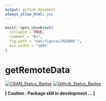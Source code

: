 ```yaml
---
output: github_document
always_allow_html: yes
---
```


<!-- README.md is generated from README.Rmd. Please edit that file -->

```r
knitr::opts_chunk$set(
  collapse = TRUE,
  comment = "#>",
  fig.path = "man/figures/README-",
  out.width = "100%"
)
```
  
# getRemoteData

<!-- badges: start -->
[![CRAN_Status_Badge](http://www.r-pkg.org/badges/version/getRemoteData)](https://cran.r-project.org/package=getRemoteData)
[![Github_Status_Badge](https://img.shields.io/badge/Github-0.0.9007-blue.svg)](https://github.com/ptaconet/getRemoteData)
<!-- badges: end -->


**[ Caution : Package still in development ... ]**

<!--

The R package `getremotedata` offers a common framework to download and import in R remote data (i.e. data stored on the cloud) from heterogeneous sources. Overall, this package attempts to **facilitate** and **speed-up** the painfull and time-consuming **data import / download** process for some well-known and widely used environmental / climatic products (e.g. [MODIS](https://modis.gsfc.nasa.gov/), [VNP](https://lpdaac.usgs.gov/search/?query=VNP&page=2), [GPM](https://www.nasa.gov/mission_pages/GPM/main/index.html), etc.) as well as other sources (e.g. [VIIRS DNB](https://ngdc.noaa.gov/eog/viirs/download_dnb_composites.html), etc.). You will take the best of `getRemoteData` if you work at **local to regional** spatial scales, i.e. typically from few decimals to a decade squared degrees. For larger areas, other packages might be more relevant (see section [Other relevant packages](#other-relevant-packages) ).

`getRemoteData` makes it efficient to import remote multidimensional data since it uses data access protocols that enable to subset them (spatially/temporally/dimensionnally) directly at the downloading phase.

## Why such a package ?  (à réécrire)

Modeling an ecological phenomenon (e.g. species distribution) using climatic/environmental data (e.g. temperature, rainfall) is quite a common task in ecology. The data analysis workflow generally consists in : 

- importing, tidying and summarizing various environmental data at geographical locations and dates of interest ;
- creating explicative / predictive models of the phenomenon using the environmental data.

Data of interest for a specific study are usually heterogeneous (various providers and formats). Downloading long time series of several environmental data "manually" (e.g. through user-friendly web portals) is time consuming, not reproducible and prone to errors. In addition, when downloaded manually, spatial datasets might cover quite large areas, or include many dimensions (e.g. the multiple bands for a MODIS product). If your aera of interest is smaller or if you do not need all the dimensions, why downloading the whole dataset ? Whenever possible (i.e. made possible by the data provider - check section [Behind the scene... how it  works](#behind-the-scene-...-how-it-works)), `getRemoteData` enables to download the data strictly for your region and dimensions of interest.

Finally, `getRemoteData` relies as much as possible on open and standard data access protocols (eg. [OPeNDAP](https://en.wikipedia.org/wiki/OPeNDAP)), which makes the package less vulnerable to external changes than packages or applications relying on APIs.

## When should you use `getRemoteData` ?

`getRemoteData` can hopefully help if you work at a local to regional spatial scale and need to download long time-series of various climatic / environmental spatialized products. By filtering the data directly at the downloading phase, `getRemoteData` enables to import strictly the data that is needed, resulting in a reduction of i) the physical size of the data that is retrieved and ii) the overall downloading time. 

Apart from these performance considerations, ethical considerations have driven the development of this package : i) reduction of the environmental impact of our digital work and ii) promotion of open protocols and standards for data access. 

## Installation

You can install the development version of `getRemoteData` from [GitHub](https://github.com/) with: 

``` r
# install.packages("devtools")
devtools::install_github("ptaconet/getRemoteData")
```

## Get the data sources downloadable with `getRemoteData`

The `get_collections_available()` function provides information on the products downloadable with `getRemoteData` :

```r
getRemoteData::get_collections_available(detailed=FALSE)
# Turn the argument `detailed` to `TRUE` (default) to get a more detailed table (details for each collection).
```

```r
library(kableExtra)
getRemoteData::get_collections_available(detailed=FALSE) %>%
  kable() %>%
  kable_styling()
```

Note that the *Collections* column provides only the product's collections for which data download and import via `getRemoteData` have been tested and validated : the source products might contain more collections.

## Functions and syntax

The functions of `getRemoteData` enable to retrieve the URLs of products to download given a set of arguments of interest (time range, region of interest, collection, etc. - see below). There is one *`getUrl`* function for each product (e.g. `getUrl_modis_vnp()`, `getUrl_gpm()`, etc.)

The function `downloadData()` takes as input the output of a *`getUrl`* function and downloads the products.

The functions of the *`getUrl`* family share the following arguments : 

- `timeRange` : date or time frame of interest (eventually including hours for sub-daily resolution data) ;
- `roi` : area of interest (either point or polygon) ;
- `collection` {for multi-collection products only} : collection of interest (eg. `"MOD11A1.v006"`)
- `dimensions` {for multi-dimension products only} : dimensions of the product of interest to download (eg. `c("LST_Day_1km","LST_Night_1km")`)

Other optional arguments might be provided (see documentation of the functions). Absence of the `timeRange` (resp. `roi`) argument in a function means that the product of interest does not have any temporal (resp. spatial) dimension. The function returns a data.frame with the URL(s) to download the dataset(s) of interest and their destination file.

Data downloaded through the *`getUrl`* functions are usually in NetCDF format. The functions of the *`importData`* family enable to import these data as ready-to-use `raster` objects, eventually pre-processing them if relevant (e.g. projection, flipping).

**The *`importData`* family** : functions to import in R (usually as an object of class `raster`) a dataset that has been downnloaded *via* a function of the `getUrl` family. Similarly, there is one *`importData`* function for each product (e.g. `importData_modis_vnp()`, `importData_gpm()`, etc.)

## Example

We want to download over a 3500 km^2^ wide region of interest :

- a 40 days time series of [MODIS Terra Land Surface Temperature (LST)](https://dx.doi.org/10.5067/MODIS/MOD11A1.006) (with a daily temporal resolution);
- the same 40 days times series of [Global Precipitation Measurement (GPM)](https://doi.org/10.5067/GPM/IMERGDF/DAY/06) (with a daily temporal resolution) :

First prepare the script : set ROI, time frame and connect to EarthData

```r
### Prepare script
# Packages
require(getRemoteData)
require(tidyverse)

# Identify which collections are available and get details about each one
coll_available <- getRemoteData::getAvailableDataSources()

# Set ROI and time range of interest
roi<-sf::st_read(system.file("extdata/roi_example.gpkg", package = "getRemoteData"),quiet=TRUE)
timeRange<-as.Date(c("2017-01-01","2017-01-30"))

# Login to EarthData servers
my.earthdata.username<-"my.earthdata.username"
my.earthdata.pw<-"my.earthdata.pw"
getRemoteData::login_earthdata(my.earthdata.username,my.earthdata.pw)
```

Retrieve MODIS data : get the URLs, download the data and finally open the rasters 

```r
### Get MODIS Terra LST
# Get the URLs
df_data_to_dl_modis<-getRemoteData::getUrl_modis_vnp(
 timeRange=timeRange,
 roi=roi,
 collection="MOD11A1.006",
 dimensions=c("LST_Day_1km","LST_Night_1km"),
 single_ncfile = FALSE
 )

# Set destination folder
df_data_to_dl_modis$destfile<-file.path("MOD11A1",df_data_to_dl_modis$name)

# Download the data
res_dl_modis<-getRemoteData::downloadData(df_data_to_dl_modis,parallelDL=TRUE,data_source="earthdata")

# Open the time series as either : 
# a lists of rasters
rasts_modis_lst_day<-purrr::map(res_dl_modis$destfile,~getRemoteData::importData_modis_vnp(.,"LST_Day_1km")) %>%
  purrr::set_names(res_dl_modis$name)

rasts_modis_lst_night<-purrr::map(res_dl_modis$destfile,~getRemoteData::importData_modis_vnp(.,"LST_Night_1km")) %>%
 purrr::set_names(res_dl_modis$name)

# a stars object
stars_modis = stars::read_stars(res_dl_modis$destfile, quiet = TRUE)

```

Retrieve GPM data : same process

```r
### Get GPM daily
# Get the URLs
df_data_to_dl_gpm<-getRemoteData::getUrl_gpm(
 timeRange=timeRange,
 roi=roi,
 collection="GPM_3IMERGDF.06",
 dimensions=c("precipitationCal","precipitationCal_cnt")
 )

# Set destination folder
df_data_to_dl_gpm$destfile<-file.path("GPM_3IMERGDF",df_data_to_dl_gpm$name)

# Download the data
res_dl_gpm<-getRemoteData::downloadData(df_data_to_dl_gpm,parallelDL=TRUE,data_source="earthdata")

# Open the time series as lists of rasters
rasts_gpm<-purrr::map(res_dl_gpm$destfile,~getRemoteData::importData_gpm(.,"precipitationCal")) %>%
 purrr::set_names(res_dl_gpm$name)

# Here we cannot open the time series as a stars object, since GPM data needs to be flipped (the operation is done within the getRemoteData::importData_gpm() function), and that there is no function in the stars package to flip the data
```

Have a look at the vignette [Automatic extraction of spatial-temporal environmental data within buffers around sampling points](https://ptaconet.github.io/malamodpkg/articles/import_tidy_transform_envdata.html) to get a more developed example of what you can do with `getRemoteData` !

## Current limitations

The package is still at a an early stage of development. Here are some of the current limitations, and ideas for future developments : 

- MODIS data cannot be downloaded if your area of interest covers multiple MODIS tiles (for an overview of MODIS tiles go [here](https://modis.ornl.gov/files/modis_sin.kmz));

## Behind the scene... how it works

As much as possible, when implemented by the data providers, `getRemoteData` uses open and standard data access protocols to download the data. These standard protocols enable to filter the data directly at the downloading phase. Filters can be spatial, temporal or dimensional. Example of widely-used standard data access protocols for geospatial timeseries are [OGC WFS](https://en.wikipedia.org/wiki/Web_Feature_Service) or [OPeNDAP](https://en.wikipedia.org/wiki/OPeNDAP). 
If long time series are queried, `getRemoteData` enables to speed-up the downloading time by parallelizing it.

-->
